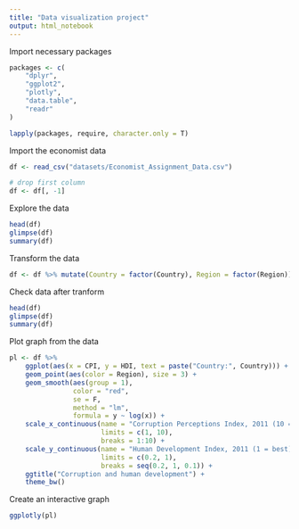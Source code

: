 ```yaml
---
title: "Data visualization project"
output: html_notebook
---
```


Import necessary packages

```r
packages <- c(
    "dplyr",
    "ggplot2",
    "plotly",
    "data.table",
    "readr"
)

lapply(packages, require, character.only = T)
```

Import the economist data

```r
df <- read_csv("datasets/Economist_Assignment_Data.csv")

# drop first column
df <- df[, -1]
```

Explore the data

```r
head(df)
glimpse(df)
summary(df)
```

Transform the data

```r
df <- df %>% mutate(Country = factor(Country), Region = factor(Region))
```

Check data after tranform

```r
head(df)
glimpse(df)
summary(df)
```

Plot graph from the data

```r
pl <- df %>% 
    ggplot(aes(x = CPI, y = HDI, text = paste("Country:", Country))) +
    geom_point(aes(color = Region), size = 3) +
    geom_smooth(aes(group = 1), 
                color = "red", 
                se = F, 
                method = "lm", 
                formula = y ~ log(x)) +
    scale_x_continuous(name = "Corruption Perceptions Index, 2011 (10 = least corrupt)", 
                       limits = c(1, 10), 
                       breaks = 1:10) +
    scale_y_continuous(name = "Human Development Index, 2011 (1 = best)",
                       limits = c(0.2, 1),
                       breaks = seq(0.2, 1, 0.1)) +
    ggtitle("Corruption and human development") + 
    theme_bw()
```

Create an interactive graph

```r
ggplotly(pl)
```

